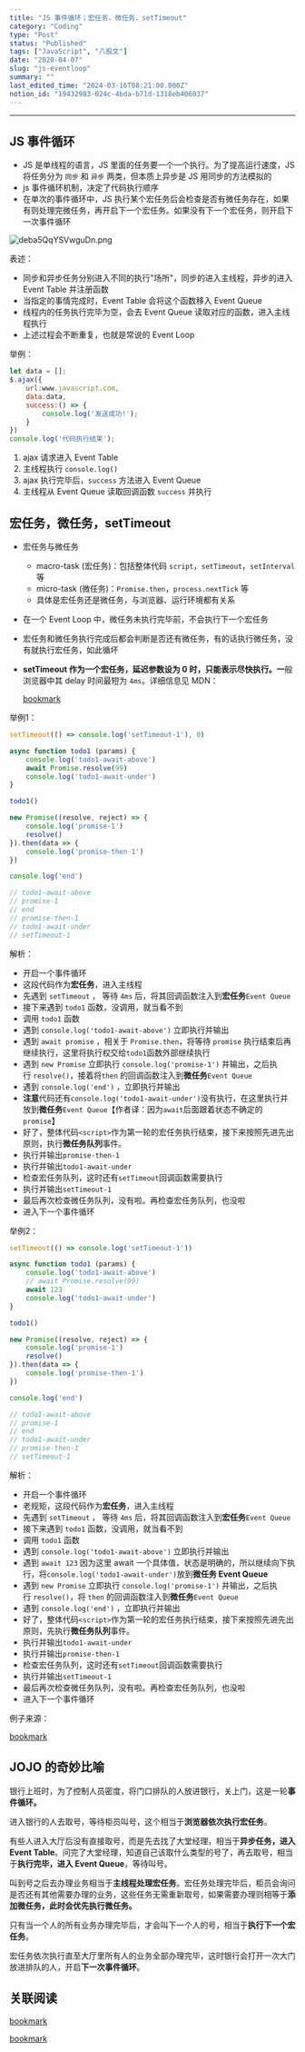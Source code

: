 ```yaml
---
title: "JS 事件循环；宏任务，微任务，setTimeout"
category: "Coding"
type: "Post"
status: "Published"
tags: ["JavaScript", "八股文"]
date: "2020-04-07"
slug: "js-eventloop"
summary: ""
last_edited_time: "2024-03-16T08:21:00.000Z"
notion_id: "19432983-024c-4bda-b71d-1318eb406037"
---
```



---


## JS 事件循环

- JS 是单线程的语言，JS 里面的任务要一个一个执行。为了提高运行速度，JS 将任务分为 `同步` 和 `异步` 两类，但本质上异步是 JS 用同步的方法模拟的
- js 事件循环机制，决定了代码执行顺序
- 在单次的事件循环中，JS 执行某个宏任务后会检查是否有微任务存在，如果有则处理完微任务，再开启下一个宏任务。如果没有下一个宏任务，则开启下一次事件循环

![deba5QqYSVwguDn.png](https://cdn.sa.net/2024/03/15/deba5QqYSVwguDn.png)


表述：

- 同步和异步任务分别进入不同的执行"场所"，同步的进入主线程，异步的进入 Event Table 并注册函数
- 当指定的事情完成时，Event Table 会将这个函数移入 Event Queue
- 线程内的任务执行完毕为空，会去 Event Queue 读取对应的函数，进入主线程执行
- 上述过程会不断重复，也就是常说的 Event Loop

举例：


```javascript
let data = [];
$.ajax({
    url:www.javascript.com,
    data:data,
    success:() => {
        console.log('发送成功!');
    }
})
console.log('代码执行结束');
```

1. ajax 请求进入 Event Table
2. 主线程执行 `console.log()`
3. ajax 执行完毕后，`success` 方法进入 Event Queue
4. 主线程从 Event Queue 读取回调函数 `success` 并执行

## 宏任务，微任务，setTimeout

- 宏任务与微任务
	- macro-task (宏任务)：包括整体代码 `script`，`setTimeout`，`setInterval` 等
	- micro-task (微任务)：`Promise.then`，`process.nextTick` 等
	- 具体是宏任务还是微任务，与浏览器、运行环境都有关系
- 在一个 Event Loop 中，微任务未执行完毕前，不会执行下一个宏任务
- 宏任务和微任务执行完成后都会判断是否还有微任务，有的话执行微任务，没有就执行宏任务，如此循坏
- **setTimeout 作为一个宏任务，延迟参数设为 0 时，只能表示尽快执行。一**般浏览器中其 delay 时间最短为 `4ms`。详细信息见 MDN：

	[bookmark](https://developer.mozilla.org/zh-CN/docs/Web/API/Window/setTimeout#%E5%AE%9E%E9%99%85%E5%BB%B6%E6%97%B6%E6%AF%94%E8%AE%BE%E5%AE%9A%E5%80%BC%E6%9B%B4%E4%B9%85%E7%9A%84%E5%8E%9F%E5%9B%A0%EF%BC%9A%E6%9C%80%E5%B0%8F%E5%BB%B6%E8%BF%9F%E6%97%B6%E9%97%B4)


举例1：


```javascript
setTimeout(() => console.log('setTimeout-1'), 0)

async function todo1 (params) {
	console.log('todo1-await-above')
	await Promise.resolve(99)
	console.log('todo1-await-under')
}

todo1()

new Promise((resolve, reject) => {
	console.log('promise-1')
	resolve()
}).then(data => {
	console.log('promise-then-1')
})

console.log('end')

// todo1-await-above
// promise-1
// end
// promise-then-1
// todo1-await-under
// setTimeout-1
```


解析：

- 开启一个事件循环
- 这段代码作为**宏任务**，进入主线程
- 先遇到 `setTimeout` ， 等待 `4ms` 后，将其回调函数注入到**宏任务**`Event Queue`
- 接下来遇到 `todo1` 函数，没调用，就当看不到
- 调用 `todo1` 函数
- 遇到 `console.log('todo1-await-above')` 立即执行并输出
- 遇到 `await promise` ，相关于 `Promise.then`，将等待 `promise` 执行结束后再继续执行，这里将执行权交给`todo1`函数外部继续执行
- 遇到 `new Promise` 立即执行 `console.log('promise-1')` 并输出，之后执行 `resolve()`，接着将`then` 的回调函数注入到**微任务**`Event Queue`
- 遇到 `console.log('end')` ，立即执行并输出
- **注意**代码还有`console.log('todo1-await-under')`没有执行，在这里执行并放到**微任务**`Event Queue`【作者译：因为`await`后面跟着状态不确定的`promise`】
- 好了，整体代码`<script>`作为第一轮的宏任务执行结束，接下来按照先进先出原则，执行**微任务队列**事件。
- 执行并输出`promise-then-1`
- 执行并输出`todo1-await-under`
- 检查宏任务队列，这时还有`setTimeout`回调函数需要执行
- 执行并输出`setTimeout-1`
- 最后再次检查微任务队列，没有啦。再检查宏任务队列，也没啦
- 进入下一个事件循环

举例2：


```javascript
setTimeout(() => console.log('setTimeout-1'))

async function todo1 (params) {
	console.log('todo1-await-above')
	// await Promise.resolve(99)
	await 123
	console.log('todo1-await-under')
}

todo1()

new Promise((resolve, reject) => {
	console.log('promise-1')
	resolve()
}).then(data => {
	console.log('promise-then-1')
})

console.log('end')

// todo1-await-above
// promise-1
// end
// todo1-await-under
// promise-then-1
// setTimeout-1
```


解析：

- 开启一个事件循环
- 老规矩，这段代码作为**宏任务**，进入主线程
- 先遇到 `setTimeout` ， 等待 `4ms` 后，将其回调函数注入到**宏任务**`Event Queue`
- 接下来遇到 `todo1` 函数，没调用，就当看不到
- 调用 `todo1` 函数
- 遇到 `console.log('todo1-await-above')` 立即执行并输出
- 遇到 `await 123` 因为这里 await 一个具体值，状态是明确的，所以继续向下执行，将`console.log('todo1-await-under')`放到**微任务 Event Queue**
- 遇到 `new Promise` 立即执行 `console.log('promise-1')` 并输出，之后执行 `resolve()`，将 `then` 的回调函数注入到**微任务**`Event Queue`
- 遇到 `console.log('end')` ，立即执行并输出
- 好了，整体代码`<script>`作为第一轮的宏任务执行结束，接下来按照先进先出原则，先执行**微任务队列**事件。
- 执行并输出`todo1-await-under`
- 执行并输出`promise-then-1`
- 检查宏任务队列，这时还有`setTimeout`回调函数需要执行
- 执行并输出`setTimeout-1`
- 最后再次检查微任务队列，没有啦。再检查宏任务队列，也没啦
- 进入下一个事件循环

例子来源：


[bookmark](https://github.com/gauseen/blog/issues/6)


## JOJO 的奇妙比喻


银行上班时，为了控制人员密度，将门口排队的人放进银行，关上门，这是一轮**事件循环。**


进入银行的人去取号，等待柜员叫号，这个相当于**浏览器依次执行宏任务**。


有些人进入大厅后没有直接取号，而是先去找了大堂经理，相当于**异步任务，进入 Event Table**。问完了大堂经理，知道自己该取什么类型的号了，再去取号，相当于**执行完毕，进入 Event Queue**，等待叫号。


叫到号之后去办理业务相当于**主线程处理宏任务**。宏任务处理完毕后，柜员会询问是否还有其他需要办理的业务，这些任务无需重新取号，如果需要办理则相等于**添加微任务，此时会优先执行微任务。**


只有当一个人的所有业务办理完毕后，才会叫下一个人的号，相当于**执行下一个宏任务**。


宏任务依次执行直至大厅里所有人的业务全部办理完毕，这时银行会打开一次大门放进排队的人，开启**下一次事件循环**。


## 关联阅读


[bookmark](https://juejin.im/post/59e85eebf265da430d571f89)


[bookmark](https://juejin.im/post/5b73d7a6518825610072b42b)

